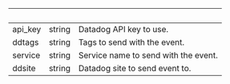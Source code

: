 | &nbsp;  | &nbsp; | &nbsp;                               |
| ------- | ------ | ------------------------------------ |
| api_key | string | Datadog API key to use.              |
| ddtags  | string | Tags to send with the event.         |
| service | string | Service name to send with the event. |
| ddsite  | string | Datadog site to send event to.       |
